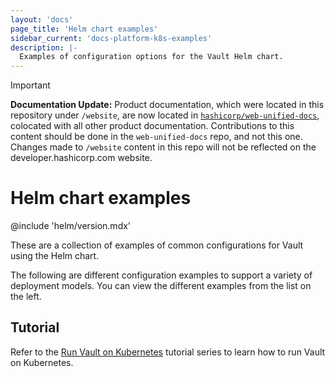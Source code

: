 ```yaml
---
layout: 'docs'
page_title: 'Helm chart examples'
sidebar_current: 'docs-platform-k8s-examples'
description: |-
  Examples of configuration options for the Vault Helm chart.
---
```


> [!IMPORTANT]  
> **Documentation Update:** Product documentation, which were located in this repository under `/website`, are now located in [`hashicorp/web-unified-docs`](https://github.com/hashicorp/web-unified-docs), colocated with all other product documentation. Contributions to this content should be done in the `web-unified-docs` repo, and not this one. Changes made to `/website` content in this repo will not be reflected on the developer.hashicorp.com website.

# Helm chart examples

@include 'helm/version.mdx'

These are a collection of examples of common configurations for Vault using the Helm chart.

The following are different configuration examples to support a variety of
deployment models. You can view the different examples from the list on the left.

## Tutorial

Refer to the [Run Vault on
Kubernetes](/vault/tutorials/kubernetes)
tutorial series to learn how to run Vault on Kubernetes.
